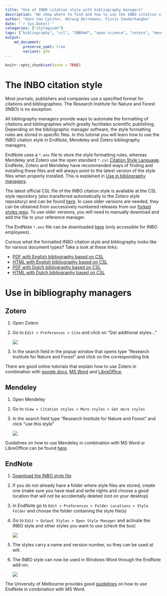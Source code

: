```yaml
---
title: "Use of INBO citation style with bibliography managers"
description: "We show where to find and how to use the INBO citation style in bibliography managers"
author: "Hans Van Calster, Herwig Borremans, Floris Vanderhaeghe"
date: "`r Sys.Date()`"
categories: ["styleguide"]
tags: ["bibliography", "csl", "INBOmd", "open science", "zotero", "mendeley", "endnote"]
output: 
    md_document:
        preserve_yaml: true
        variant: gfm
---
```


```r
knitr::opts_chunk$set(echo = TRUE)
```


# The INBO citation style

Most journals, publishers and companies use a specified format for citations and bibliographies.
The Research Institute for Nature and Forest (INBO) is no exception.

All bibliography managers provide ways to automate the formatting of citations and bibliographies which greatly facilitates scientific publishing.
Depending on the bibliographic manager software, the style formatting rules are stored in specific files.
In this tutorial you will learn how to use the INBO citation style in EndNote, Mendeley and Zotero bibliography managers.

EndNote uses a `*.ens` file to store the style formatting rules, whereas Mendeley and Zotero use the open standard `*.csl` [Citation Style Language](https://citationstyles.org/).
EndNote, Zotero and Mendeley have recommended ways of finding and installing these files and will always point to the latest version of the style files when properly installed.
This is explained in [Use in bibliography managers].

The latest official CSL file of the INBO citation style is available at the CSL style repository (also transferred automatically to the Zotero style repository) and can be found [here](https://github.com/citation-style-language/styles/blob/master/research-institute-for-nature-and-forest.csl).
In case older versions are needed, they can be obtained from successively numbered releases from our [forked styles repo](https://github.com/inbo/styles/releases).
To use older versions, you will need to manually download and add the file to your reference manager.

The EndNote `*.ens` file can be downloaded [here](https://sites.google.com/a/inbo.be/intranet/ondersteuning/bibliotheek/endnote-informatie/endnotehuisstijl) (only accessible for INBO employees).

Curious what the formatted INBO citation style and bibliography looks like for various document types?
Take a look at these links:

- [PDF with English bibliography based on CSL](https://inbomd-examples.netlify.app/citation_style/en/citation_style_csl.pdf)
- [HTML with English bibliography based on CSL](https://inbomd-examples.netlify.app/citation_style/en/index.html)
- [PDF with Dutch bibliography based on CSL](https://inbomd-examples.netlify.app/citation_style/nl/citation_style_csl.pdf)
- [HTML with Dutch bibliography based on CSL](https://inbomd-examples.netlify.app/citation_style/nl/index.html)


# Use in bibliography managers


## Zotero

1. Open Zotero
1. Go to `Edit > Preferences > Cite` and click on "Get additional styles..."

    ![](zotero_styles.png)

1. In the search field in the popup window that opens type "Research Institute for Nature and Forest" and click on the corresponding link


There are good online tutorials that explain how to use Zotero in combination with [google docs](https://www.zotero.org/support/google_docs), [MS Word](https://www.zotero.org/support/word_processor_plugin_usage) and [LibreOffice](https://www.zotero.org/support/libreoffice_writer_plugin_usage). 

## Mendeley

1. Open Mendeley
1. Go to `View > Citation styles > More styles > Get more styles`
1. In the search field type "Research Institute for Nature and Forest" and click "use this style"

    ![](mendeley_styles.png)

Guidelines on how to use Mendeley in combination with MS Word or LibreOffice can be found [here](https://www.mendeley.com/guides/using-citation-editor).

## EndNote

1. [Download the INBO style file](https://sites.google.com/a/inbo.be/intranet/ondersteuning/bibliotheek/endnote-informatie/endnotehuisstijl)
1. If you do not already have a folder where style files are stored, create one (make sure you have read and write rights and choose a good location that will not be accidentally deleted (not on your desktop)
1. In EndNote go to `Edit > Preferences > Folder Locations > Style Folder` and
choose the folder containing the style file(s)
1. Go to `Edit > Output Styles > Open Style Manager` and activate the INBO style and other styles you want to use (check the box)

    ![](endnote_styles.png)

1. The styles carry a name and version number, so they can be used at will.
1. The INBO style can now be used in Windows Word through the EndNote add-on.

    ![](endnote_word.png)

The University of Melbourne provides good [guidelines](https://unimelb.libguides.com/c.php?g=403235&p=2744645) on how to use EndNote in combination with MS Word.
